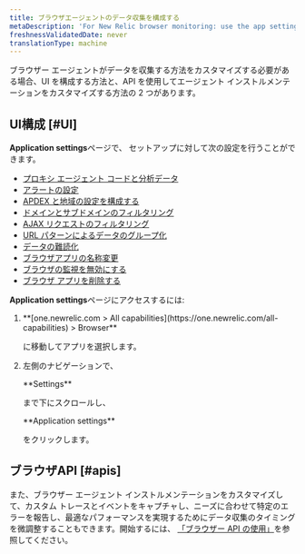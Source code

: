 ```yaml
---
title: ブラウザエージェントのデータ収集を構成する
metaDescription: 'For New Relic browser monitoring: use the app settings page to configure the agent type and deployment method.'
freshnessValidatedDate: never
translationType: machine
---
```


ブラウザー エージェントがデータを収集する方法をカスタマイズする必要がある場合、UI を構成する方法と、API を使用してエージェント インストルメンテーションをカスタマイズする方法の 2 つがあります。

## UI構成 [#UI]

<DNT>**Application settings**</DNT>ページで、 <InlinePopover type="browser"/>セットアップに対して次の設定を行うことができます。

* [プロキシ エージェント コードと分析データ](/docs/browser/new-relic-browser/configuration/proxy-agent-requests/)
* [アラートの設定](/docs/browser/new-relic-browser/configuration/view-browser-apps-alert-information/)
* [APDEX と地域の設定を構成する](/docs/browser/new-relic-browser/configuration/browser-settings-ui-options-apdex-geography/#apdex-settings)
* [ドメインとサブドメインのフィルタリング](/docs/browser/new-relic-browser/configuration/monitor-or-block-specific-domains-subdomains/)
* [AJAX リクエストのフィルタリング](/docs/browser/new-relic-browser/configuration/filter-ajax-request-events/)
* [URL パターンによるデータのグループ化](/docs/browser/new-relic-browser/configuration/group-browser-metrics-urls/)
* [データの難読化](/docs/browser/new-relic-browser/configuration/obfuscate-browser-agent-data/)
* [ブラウザアプリの名称変更](/docs/browser/new-relic-browser/configuration/rename-browser-apps/)
* [ブラウザの監視を無効にする](/docs/browser/new-relic-browser/installation/disable-browser-monitoring/)
* [ブラウザ アプリを削除する](/docs/apm/new-relic-apm/maintenance/remove-applications-new-relic/#remove)

<DNT>**Application settings**</DNT>ページにアクセスするには:

1. <DNT>
     **[one.newrelic.com > All capabilities](https://one.newrelic.com/all-capabilities) > Browser**
   </DNT>

   に移動してアプリを選択します。

2. 左側のナビゲーションで、

   <DNT>
     **Settings**
   </DNT>

   まで下にスクロールし、

   <DNT>
     **Application settings**
   </DNT>

   をクリックします。

## ブラウザAPI [#apis]

また、ブラウザー エージェント インストルメンテーションをカスタマイズして、カスタム トレースとイベントをキャプチャし、ニーズに合わせて特定のエラーを報告し、最適なパフォーマンスを実現するためにデータ収集のタイミングを微調整することもできます。開始するには、 [「ブラウザー API の使用」](/docs/browser/new-relic-browser/browser-apis/using-browser-apis/)を参照してください。
